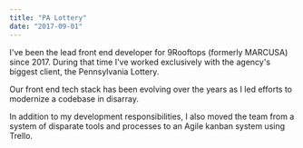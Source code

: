 ```yaml
---
title: "PA Lottery"
date: "2017-09-01"
---
```


I've been the lead front end developer for 9Rooftops (formerly MARCUSA) since 2017. During that time I've worked exclusively with the agency's biggest client, the Pennsylvania Lottery.

Our front end tech stack has been evolving over the years as I led efforts to modernize a codebase in disarray.

In addition to my development responsibilities, I also moved the team from a system of disparate tools and processes to an Agile kanban system using Trello.
